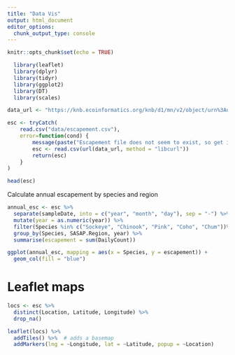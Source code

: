 ```yaml
---
title: "Data Vis"
output: html_document
editor_options: 
  chunk_output_type: console
---
```


```r
knitr::opts_chunk$set(echo = TRUE)
```

```r
  library(leaflet)
  library(dplyr)
  library(tidyr)
  library(ggplot2)
  library(DT)
  library(scales)
```

```r

data_url <- "https://knb.ecoinformatics.org/knb/d1/mn/v2/object/urn%3Auuid%3Af119a05b-bbe7-4aea-93c6-85434dcb1c5e"

esc <- tryCatch(
    read.csv("data/escapement.csv"),
    error=function(cond) {
        message(paste("Escapement file does not seem to exist, so get it from the KNB."))
        esc <- read.csv(url(data_url, method = "libcurl"))
        return(esc)
    }
)

head(esc)
```

Calculate annual escapement by species and region
```r

annual_esc <- esc %>% 
  separate(sampleDate, into = c("year", "month", "day"), sep = "-") %>% 
  mutate(year = as.numeric(year)) %>% 
  filter(Species %in% c("Sockeye", "Chinook", "Pink", "Coho", "Chum"))%>%
  group_by(Species, SASAP.Region, year) %>% 
  summarise(escapement = sum(DailyCount))

```


```r
ggplot(annual_esc, mapping = aes(x = Species, y = escapement)) +
  geom_col(fill = "blue")

```

# Leaflet maps

```r

locs <- esc %>% 
  distinct(Location, Latitude, Longitude) %>% 
  drop_na()
```

```r
leaflet(locs) %>% 
  addTiles() %>%  # adds a basemap
  addMarkers(lng = ~Longitude, lat = ~Latitude, popup = ~Location)
```

